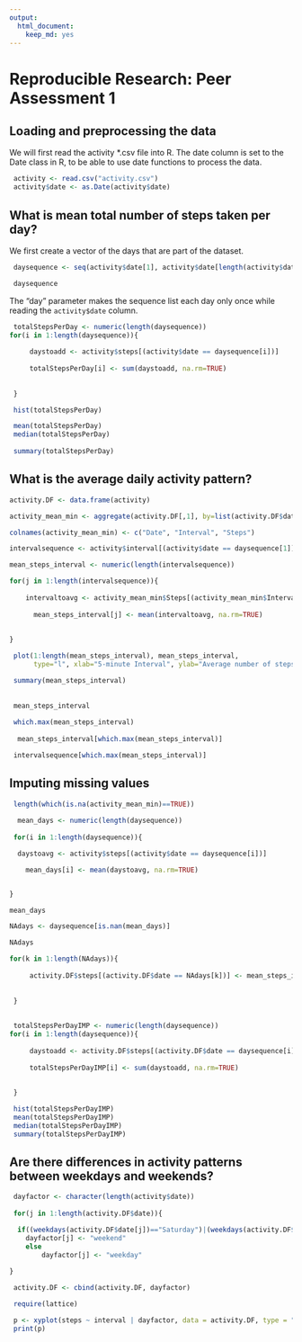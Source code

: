 ```yaml
---
output:
  html_document:
    keep_md: yes
---
```

# Reproducible Research: Peer Assessment 1


## Loading and preprocessing the data


We will first read the activity *.csv file into R.
The date column is set to the Date class in R, to be able 
to use date functions to process the data.

```r
 activity <- read.csv("activity.csv")
 activity$date <- as.Date(activity$date)
```




## What is mean total number of steps taken per day?

We first create a vector of the days that are part of the dataset.

```r
 daysequence <- seq(activity$date[1], activity$date[length(activity$date)],"day")

 daysequence
```

The "day" parameter makes the sequence list each day only once while reading the ``` activity$date ``` column.

```r

 totalStepsPerDay <- numeric(length(daysequence))
for(i in 1:length(daysequence)){
     
     daystoadd <- activity$steps[(activity$date == daysequence[i])]
     
     totalStepsPerDay[i] <- sum(daystoadd, na.rm=TRUE)
     
     
 }
```

```r
 hist(totalStepsPerDay)
```

```r
 
 mean(totalStepsPerDay)
 median(totalStepsPerDay)
 
 summary(totalStepsPerDay)
```

## What is the average daily activity pattern?

```r
activity.DF <- data.frame(activity)

activity_mean_min <- aggregate(activity.DF[,1], by=list(activity.DF$date,activity.DF$interval), FUN=mean)

colnames(activity_mean_min) <- c("Date", "Interval", "Steps")
```

```r
intervalsequence <- activity$interval[(activity$date == daysequence[1])]

mean_steps_interval <- numeric(length(intervalsequence))

for(j in 1:length(intervalsequence)){
     
    intervaltoavg <- activity_mean_min$Steps[(activity_mean_min$Interval == intervalsequence[j])]
    
	  mean_steps_interval[j] <- mean(intervaltoavg, na.rm=TRUE)
     
     
}
```

```r

 plot(1:length(mean_steps_interval), mean_steps_interval, 
      type="l", xlab="5-minute Interval", ylab="Average number of steps taken, averaged across all days")
```

```r
 summary(mean_steps_interval)
 
 
 mean_steps_interval
 
 which.max(mean_steps_interval)
 
  mean_steps_interval[which.max(mean_steps_interval)]

 intervalsequence[which.max(mean_steps_interval)]
```
 

## Imputing missing values

```r

 length(which(is.na(activity_mean_min)==TRUE))
 
  mean_days <- numeric(length(daysequence))
 
 for(i in 1:length(daysequence)){

  daystoavg <- activity$steps[(activity$date == daysequence[i])]

	mean_days[i] <- mean(daystoavg, na.rm=TRUE)


}

mean_days

NAdays <- daysequence[is.nan(mean_days)]

NAdays
```

```r

for(k in 1:length(NAdays)){
     
     activity.DF$steps[(activity.DF$date == NAdays[k])] <- mean_steps_interval
     
     
 }
 
 
 totalStepsPerDayIMP <- numeric(length(daysequence))
for(i in 1:length(daysequence)){
     
     daystoadd <- activity.DF$steps[(activity.DF$date == daysequence[i])]
     
     totalStepsPerDayIMP[i] <- sum(daystoadd, na.rm=TRUE)
     
     
 }
```

```r
 hist(totalStepsPerDayIMP)
 mean(totalStepsPerDayIMP)
 median(totalStepsPerDayIMP)
 summary(totalStepsPerDayIMP)
```




## Are there differences in activity patterns between weekdays and weekends?


```r
 dayfactor <- character(length(activity$date))
 
 for(j in 1:length(activity.DF$date)){

  if((weekdays(activity.DF$date[j])=="Saturday")|(weekdays(activity.DF$date[j])=="Sunday"))
  	dayfactor[j] <- "weekend"
	else
		dayfactor[j] <- "weekday"
		
}	

 activity.DF <- cbind(activity.DF, dayfactor)
```

```r
 require(lattice)

 p <- xyplot(steps ~ interval | dayfactor, data = activity.DF, type = "l", layout=c(1,2,1))
 print(p)
```




 
